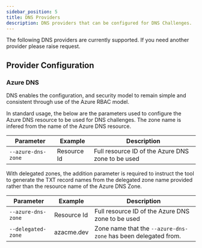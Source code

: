 ---
sidebar_position: 5
title: DNS Providers
description: DNS providers that can be configured for DNS Challenges.
---


The following DNS providers are currently supported. If you need another provider please raise request.

## Provider Configuration

### Azure DNS 

DNS enables the configuration, and security model to remain simple and consistent through use of the Azure RBAC model.

<Tabs>
  <TabItem value="default" label="Default" default>

In standard usage, the below are the parameters used to configure the Azure DNS resource to be used for DNS challenges. The zone name is infered from the name of the Azure DNS resource.

| Parameter | Example | Description |
|----|----|----|
| ```--azure-dns-zone``` | Resource Id | Full resource ID of the Azure DNS zone to be used |

  </TabItem>
  <TabItem value="delegated" label="Delegated Zone">
    
With delegated zones, the addition parameter is required to instruct the tool to generate the TXT record names from the delegated zone name provided rather than the resource name of the Azure DNS Zone.

| Parameter | Example | Description |
|----|----|----|
| ```--azure-dns-zone``` | Resource Id | Full resource ID of the Azure DNS zone to be used |
| ```--delegated-zone``` |  azacme.dev | Zone name that the ```--azure-dns-zone``` has been delegated from. |

  </TabItem>
</Tabs>



